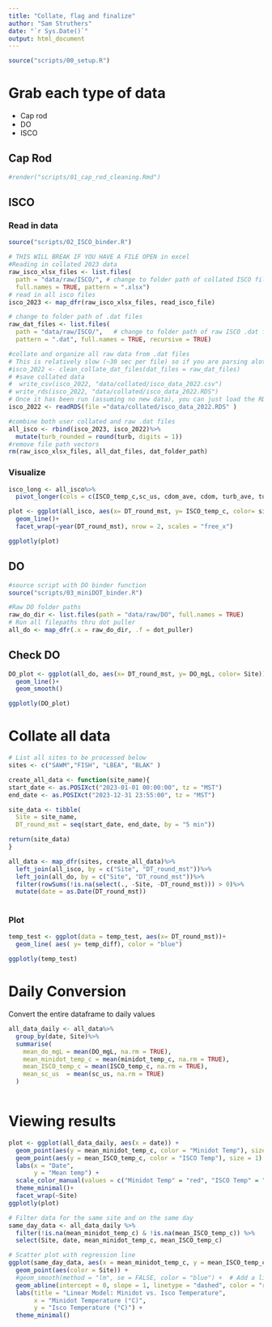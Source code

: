 ```yaml
---
title: "Collate, flag and finalize"
author: "Sam Struthers"
date: "`r Sys.Date()`"
output: html_document
---
```


```r

source("scripts/00_setup.R")
```

# Grab each type of data
- Cap rod
- DO
- ISCO

## Cap Rod

```r
#render("scripts/01_cap_rod_cleaning.Rmd")
```


## ISCO
### Read in data
```r
source("scripts/02_ISCO_binder.R")

# THIS WILL BREAK IF YOU HAVE A FILE OPEN in excel
#Reading in collated 2023 data
raw_isco_xlsx_files <- list.files(
  path = "data/raw/ISCO/", # change to folder path of collated ISCO files
  full.names = TRUE, pattern = ".xlsx")
# read in all isco files
isco_2023 <- map_dfr(raw_isco_xlsx_files, read_isco_file) 

# change to folder path of .dat files
raw_dat_files <- list.files(
  path = "data/raw/ISCO/",   # change to folder path of raw ISCO .dat files
  pattern = ".dat", full.names = TRUE, recursive = TRUE)

#collate and organize all raw data from .dat files
# This is relatively slow (~30 sec per file) so if you are parsing alot of files it may take a few minutes
#isco_2022 <- clean_collate_dat_files(dat_files = raw_dat_files)
# #save collated data
#  write_csv(isco_2022, "data/collated/isco_data_2022.csv")
# write_rds(isco_2022, "data/collated/isco_data_2022.RDS")
# Once it has been run (assuming no new data), you can just load the RDS file for faster opening
isco_2022 <- readRDS(file ="data/collated/isco_data_2022.RDS" )

#combine both user collated and raw .dat files
all_isco <- rbind(isco_2023, isco_2022)%>%
  mutate(turb_rounded = round(turb, digits = 1))
#remove file path vectors
rm(raw_isco_xlsx_files, all_dat_files, dat_folder_path)
```
### Visualize

```r
isco_long <- all_isco%>%
  pivot_longer(cols = c(ISCO_temp_c,sc_us, cdom_ave, cdom, turb_ave, turb), names_to = "parameter", values_to = "value")

plot <- ggplot(all_isco, aes(x= DT_round_mst, y= ISCO_temp_c, color= site))+
  geom_line()+
  facet_wrap(~year(DT_round_mst), nrow = 2, scales = "free_x")

ggplotly(plot)
```




## DO
```r
#source script with DO binder function
source("scripts/03_miniDOT_binder.R")

#Raw DO folder paths
raw_do_dir <- list.files(path = "data/raw/DO", full.names = TRUE)
# Run all filepaths thru dot puller
all_do <- map_dfr(.x = raw_do_dir, .f = dot_puller)
```
## Check DO

```r
DO_plot <- ggplot(all_do, aes(x= DT_round_mst, y= DO_mgL, color= Site))+
  geom_line()+
  geom_smooth()

ggplotly(DO_plot)
```

# Collate all data

```r

# List all sites to be processed below
sites <- c("SAWM","FISH", "LBEA", "BLAK" )

create_all_data <- function(site_name){
start_date <- as.POSIXct("2023-01-01 00:00:00", tz = "MST")
end_date <- as.POSIXct("2023-12-31 23:55:00", tz = "MST")

site_data <- tibble(
  Site = site_name,
  DT_round_mst = seq(start_date, end_date, by = "5 min"))

return(site_data)
}

all_data <- map_dfr(sites, create_all_data)%>%
  left_join(all_isco, by = c("Site", "DT_round_mst"))%>%
  left_join(all_do, by = c("Site", "DT_round_mst"))%>%
  filter(rowSums(!is.na(select(., -Site, -DT_round_mst))) > 0)%>%
  mutate(date = as.Date(DT_round_mst))
  

```

### Plot

```r



temp_test <- ggplot(data = temp_test, aes(x= DT_round_mst))+
  geom_line( aes( y= temp_diff), color = "blue")

ggplotly(temp_test)
```


# Daily Conversion
 Convert the entire dataframe to daily values
```r

all_data_daily <- all_data%>%
  group_by(date, Site)%>%
  summarise(
    mean_do_mgL = mean(DO_mgL, na.rm = TRUE), 
    mean_minidot_temp_c = mean(minidot_temp_c, na.rm = TRUE), 
    mean_ISCO_temp_c = mean(ISCO_temp_c, na.rm = TRUE),
    mean_sc_us  = mean(sc_us, na.rm = TRUE)
  )



```

# Viewing results
```r
plot <- ggplot(all_data_daily, aes(x = date)) +
  geom_point(aes(y = mean_minidot_temp_c, color = "Minidot Temp"), size = 1) +
  geom_point(aes(y = mean_ISCO_temp_c, color = "ISCO Temp"), size = 1) +
  labs(x = "Date",
       y = "Mean temp") +
  scale_color_manual(values = c("Minidot Temp" = "red", "ISCO Temp" = "blue")) +
  theme_minimal()+
  facet_wrap(~Site)
ggplotly(plot)
```

```r

# Filter data for the same site and on the same day
same_day_data <- all_data_daily %>%
  filter(!is.na(mean_minidot_temp_c) & !is.na(mean_ISCO_temp_c)) %>%
  select(Site, date, mean_minidot_temp_c, mean_ISCO_temp_c)

# Scatter plot with regression line
ggplot(same_day_data, aes(x = mean_minidot_temp_c, y = mean_ISCO_temp_c)) +
  geom_point(aes(color = Site)) +
  #geom_smooth(method = "lm", se = FALSE, color = "blue") +  # Add a linear regression line
  geom_abline(intercept = 0, slope = 1, linetype = "dashed", color = "red") +  # Add a 1:1 line
  labs(title = "Linear Model: Minidot vs. Isco Temperature",
       x = "Minidot Temperature (°C)",
       y = "Isco Temperature (°C)") +
  theme_minimal()

```




